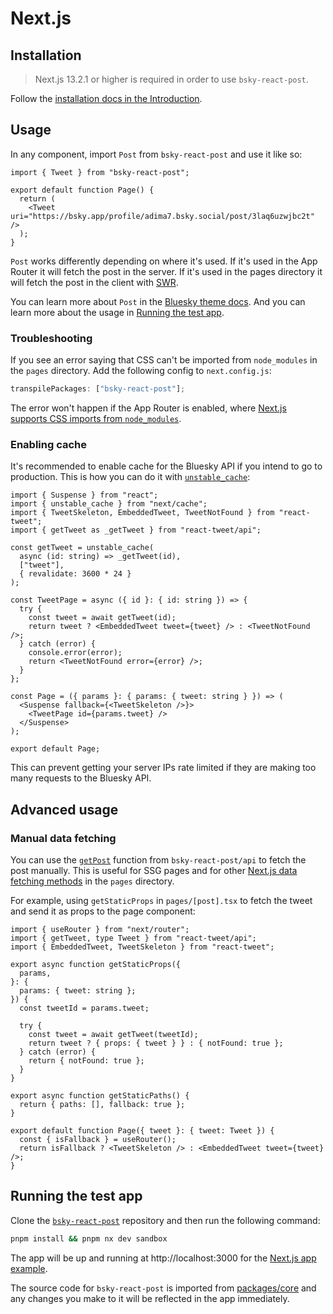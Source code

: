 # Next.js

## Installation

> Next.js 13.2.1 or higher is required in order to use `bsky-react-post`.

Follow the [installation docs in the Introduction](/#installation).

## Usage

In any component, import `Post` from `bsky-react-post` and use it like so:

```tsx
import { Tweet } from "bsky-react-post";

export default function Page() {
  return (
    <Tweet uri="https://bsky.app/profile/adima7.bsky.social/post/3laq6uzwjbc2t" />
  );
}
```

`Post` works differently depending on where it's used. If it's used in the App Router it will fetch the post in the server. If it's used in the pages directory it will fetch the post in the client with [SWR](https://swr.vercel.app/).

You can learn more about `Post` in the [Bluesky theme docs](/bluesky-theme). And you can learn more about the usage in [Running the test app](#running-the-test-app).

### Troubleshooting

If you see an error saying that CSS can't be imported from `node_modules` in the `pages` directory. Add the following config to `next.config.js`:

```js
transpilePackages: ["bsky-react-post"];
```

The error won't happen if the App Router is enabled, where [Next.js supports CSS imports from `node_modules`](https://github.com/vercel/next.js/discussions/27953#discussioncomment-3978605).

### Enabling cache

It's recommended to enable cache for the Bluesky API if you intend to go to production. This is how you can do it with [`unstable_cache`](https://nextjs.org/docs/app/api-reference/functions/unstable_cache):

```tsx
import { Suspense } from "react";
import { unstable_cache } from "next/cache";
import { TweetSkeleton, EmbeddedTweet, TweetNotFound } from "react-tweet";
import { getTweet as _getTweet } from "react-tweet/api";

const getTweet = unstable_cache(
  async (id: string) => _getTweet(id),
  ["tweet"],
  { revalidate: 3600 * 24 }
);

const TweetPage = async ({ id }: { id: string }) => {
  try {
    const tweet = await getTweet(id);
    return tweet ? <EmbeddedTweet tweet={tweet} /> : <TweetNotFound />;
  } catch (error) {
    console.error(error);
    return <TweetNotFound error={error} />;
  }
};

const Page = ({ params }: { params: { tweet: string } }) => (
  <Suspense fallback={<TweetSkeleton />}>
    <TweetPage id={params.tweet} />
  </Suspense>
);

export default Page;
```

This can prevent getting your server IPs rate limited if they are making too many requests to the Bluesky API.

## Advanced usage

### Manual data fetching

You can use the [`getPost`](/api-reference#getpost) function from `bsky-react-post/api` to fetch the post manually. This is useful for SSG pages and for other [Next.js data fetching methods](https://nextjs.org/docs/basic-features/data-fetching/overview) in the `pages` directory.

For example, using `getStaticProps` in `pages/[post].tsx` to fetch the tweet and send it as props to the page component:

```tsx
import { useRouter } from "next/router";
import { getTweet, type Tweet } from "react-tweet/api";
import { EmbeddedTweet, TweetSkeleton } from "react-tweet";

export async function getStaticProps({
  params,
}: {
  params: { tweet: string };
}) {
  const tweetId = params.tweet;

  try {
    const tweet = await getTweet(tweetId);
    return tweet ? { props: { tweet } } : { notFound: true };
  } catch (error) {
    return { notFound: true };
  }
}

export async function getStaticPaths() {
  return { paths: [], fallback: true };
}

export default function Page({ tweet }: { tweet: Tweet }) {
  const { isFallback } = useRouter();
  return isFallback ? <TweetSkeleton /> : <EmbeddedTweet tweet={tweet} />;
}
```

## Running the test app

Clone the [`bsky-react-post`](https://github.com/rhinobase/react-bluesky) repository and then run the following command:

```bash
pnpm install && pnpm nx dev sandbox
```

The app will be up and running at http://localhost:3000 for the [Next.js app example](https://github.com/vercel-labs/react-tweet/tree/main/apps/next-app).

The source code for `bsky-react-post` is imported from [packages/core](https://github.com/rhinobase/react-bluesky/tree/main/packages/core) and any changes you make to it will be reflected in the app immediately.
